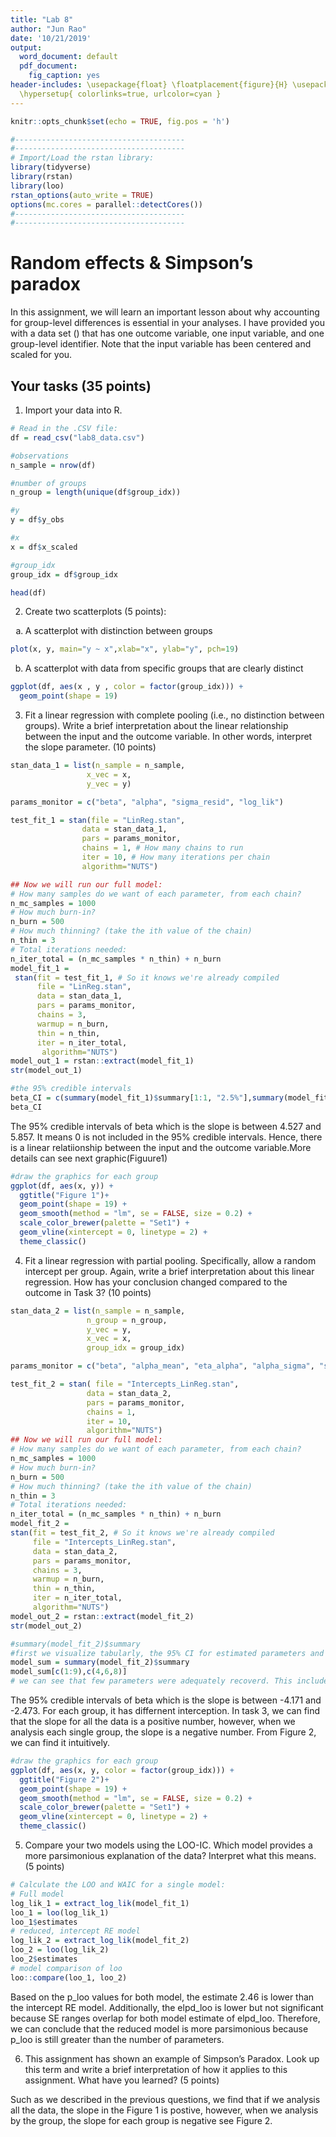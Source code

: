 ```yaml
---
title: "Lab 8"
author: "Jun Rao"
date: '10/21/2019'
output:
  word_document: default
  pdf_document:
    fig_caption: yes
header-includes: \usepackage{float} \floatplacement{figure}{H} \usepackage{hyperref}
  \hypersetup{ colorlinks=true, urlcolor=cyan }
---
```


```r
knitr::opts_chunk$set(echo = TRUE, fig.pos = 'h')
```

```r
#--------------------------------------
#--------------------------------------
# Import/Load the rstan library:
library(tidyverse)
library(rstan)
library(loo)
rstan_options(auto_write = TRUE)
options(mc.cores = parallel::detectCores())
#--------------------------------------
#--------------------------------------
```


# Random effects \& Simpson's paradox

In this assignment, we will learn an important lesson about why accounting for group-level differences is essential in your analyses. I have provided you with a data set (\texttt{lab8\_data.csv}) that has one outcome variable, one input variable, and one group-level identifier. Note that the input variable has been centered and scaled for you. 

## Your tasks (35 points)

1. Import your data into R.
```r

# Read in the .CSV file:
df = read_csv("lab8_data.csv")

#observations
n_sample = nrow(df)

#number of groups
n_group = length(unique(df$group_idx))

#y
y = df$y_obs

#x
x = df$x_scaled

#group_idx
group_idx = df$group_idx

head(df)
```
2. Create two scatterplots (5 points):

(a) A scatterplot with \textbf{no} distinction between groups 
```r
plot(x, y, main="y ~ x",xlab="x", ylab="y", pch=19)
```

(b) A scatterplot with data from specific groups that are clearly distinct 

```r
ggplot(df, aes(x , y , color = factor(group_idx))) +
  geom_point(shape = 19) 
```







3. Fit a linear regression with complete pooling (i.e., no distinction between groups). Write a brief interpretation about the linear relationship between the input and the outcome variable. In other words, interpret the slope parameter. (10 points) 
```r
stan_data_1 = list(n_sample = n_sample,
                 x_vec = x,
                 y_vec = y)

params_monitor = c("beta", "alpha", "sigma_resid", "log_lik")

test_fit_1 = stan(file = "LinReg.stan",
                data = stan_data_1,
                pars = params_monitor,
                chains = 1, # How many chains to run
                iter = 10, # How many iterations per chain
                algorithm="NUTS")

## Now we will run our full model:
# How many samples do we want of each parameter, from each chain?
n_mc_samples = 1000
# How much burn-in?
n_burn = 500
# How much thinning? (take the ith value of the chain)
n_thin = 3
# Total iterations needed:
n_iter_total = (n_mc_samples * n_thin) + n_burn
model_fit_1 =
 stan(fit = test_fit_1, # So it knows we're already compiled
      file = "LinReg.stan",
      data = stan_data_1,
      pars = params_monitor,
      chains = 3,
      warmup = n_burn,
      thin = n_thin,
      iter = n_iter_total,
       algorithm="NUTS")
model_out_1 = rstan::extract(model_fit_1)
str(model_out_1)
```

```r
#the 95% credible intervals
beta_CI = c(summary(model_fit_1)$summary[1:1, "2.5%"],summary(model_fit_1)$summary[1:1, "97.5%"])
beta_CI
```
The 95% credible intervals of beta which is the slope is between 4.527 and 5.857. It means 0 is not included in the 95% credible intervals. Hence, there is a linear relatiionship  between the input and the outcome variable.More details can see next graphic(Figuure1)
```r
#draw the graphics for each group
ggplot(df, aes(x, y)) +
  ggtitle("Figure 1")+
  geom_point(shape = 19) +
  geom_smooth(method = "lm", se = FALSE, size = 0.2) +
  scale_color_brewer(palette = "Set1") +
  geom_vline(xintercept = 0, linetype = 2) +
  theme_classic()
```


4. Fit a linear regression with partial pooling. Specifically, allow a random intercept per group. Again, write a brief interpretation about this linear regression. How has your conclusion changed compared to the outcome in Task 3? (10 points)
```r
stan_data_2 = list(n_sample = n_sample,
                 n_group = n_group,
                 y_vec = y,
                 x_vec = x,
                 group_idx = group_idx)

params_monitor = c("beta", "alpha_mean", "eta_alpha", "alpha_sigma", "sigma_resid", "log_lik")

test_fit_2 = stan( file = "Intercepts_LinReg.stan",
                 data = stan_data_2,
                 pars = params_monitor,
                 chains = 1,
                 iter = 10,
                 algorithm="NUTS")
## Now we will run our full model:
# How many samples do we want of each parameter, from each chain?
n_mc_samples = 1000
# How much burn-in?
n_burn = 500
# How much thinning? (take the ith value of the chain)
n_thin = 3
# Total iterations needed:
n_iter_total = (n_mc_samples * n_thin) + n_burn
model_fit_2 =
stan(fit = test_fit_2, # So it knows we're already compiled
     file = "Intercepts_LinReg.stan",
     data = stan_data_2,
     pars = params_monitor,
     chains = 3,
     warmup = n_burn,
     thin = n_thin,
     iter = n_iter_total,
     algorithm="NUTS")
model_out_2 = rstan::extract(model_fit_2)
str(model_out_2)
```
```r

#summary(model_fit_2)$summary
#first we visualize tabularly, the 95% CI for estimated parameters and compare these the the true values
model_sum = summary(model_fit_2)$summary
model_sum[c(1:9),c(4,6,8)]
# we can see that few parameters were adequately recoverd. This included alpha_mean and all of the eta_alphas (9 of 12 params)
```
The 95% credible intervals of beta which is the slope is between -4.171 and -2.473. 
For each group, it has differnent interception.
In task 3, we can find that the slope for all the data is a positive number, however, when we analysis each single group, the slope is a negative number.
From Figure 2, we can find it intuitively.
```r
#draw the graphics for each group
ggplot(df, aes(x, y, color = factor(group_idx))) +
  ggtitle("Figure 2")+
  geom_point(shape = 19) +
  geom_smooth(method = "lm", se = FALSE, size = 0.2) +
  scale_color_brewer(palette = "Set1") +
  geom_vline(xintercept = 0, linetype = 2) +
  theme_classic()
```

5. Compare your two models using the LOO-IC. Which model provides a more parsimonious explanation of the data? Interpret what this means. (5 points)
```r
# Calculate the LOO and WAIC for a single model:
# Full model
log_lik_1 = extract_log_lik(model_fit_1) 
loo_1 = loo(log_lik_1)
loo_1$estimates
# reduced, intercept RE model
log_lik_2 = extract_log_lik(model_fit_2) 
loo_2 = loo(log_lik_2)
loo_2$estimates
# model comparison of loo
loo::compare(loo_1, loo_2)
```
Based on the p_loo values for both model, the estimate 2.46 is lower than the intercept RE model.
Additionally, the elpd_loo is lower but not significant because SE ranges overlap for both model estimate of elpd_loo.
Therefore, we can conclude that the reduced model is more parsimonious because p_loo is still greater than the number of parameters.

6. This assignment has shown an example of Simpson's Paradox. Look up this term and write a brief interpretation of how it applies to this assignment. What have you learned?  (5 points)

Such as we described in the previous questions, we find that if we analysis all the data, the slope in the Figure 1 is postive, however, when we analysis by the group, the slope for each group is negative see Figure 2.


